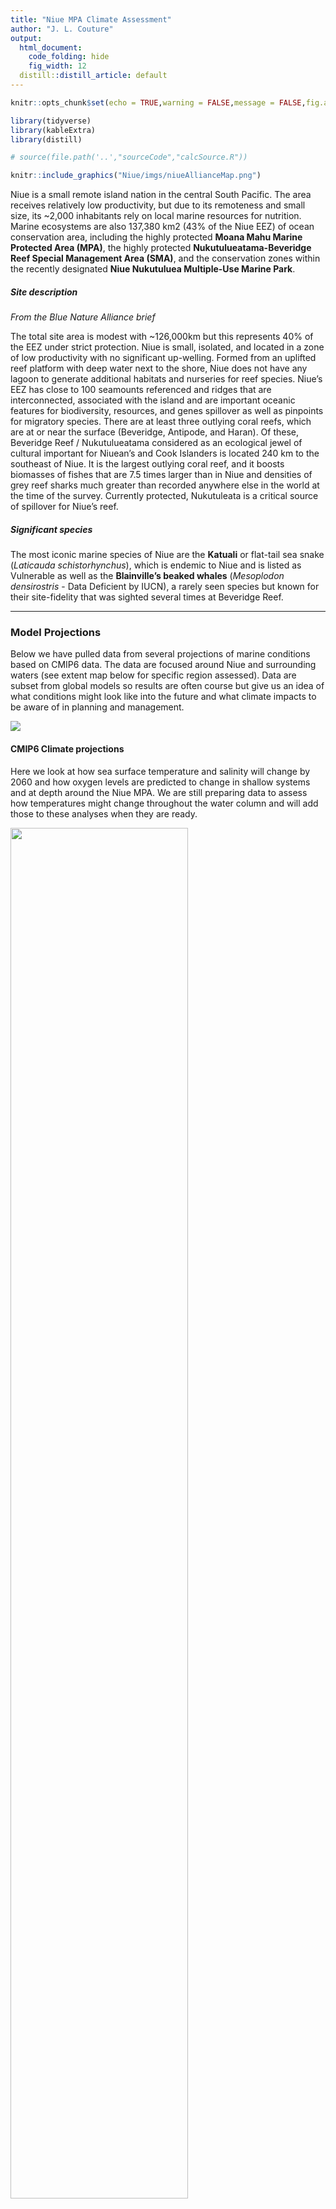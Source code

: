 ```yaml
---
title: "Niue MPA Climate Assessment"
author: "J. L. Couture"
output:
  html_document:
    code_folding: hide
    fig_width: 12
  distill::distill_article: default
---
```


```r

knitr::opts_chunk$set(echo = TRUE,warning = FALSE,message = FALSE,fig.align = "center")

library(tidyverse)
library(kableExtra)
library(distill)

# source(file.path('..',"sourceCode","calcSource.R"))

```
::: {.floatting}

```r
knitr::include_graphics("Niue/imgs/niueAllianceMap.png")
```


Niue is a small remote island nation in the central South Pacific. The area receives relatively low productivity, but due to its remoteness and small size, its ~2,000 inhabitants rely on local marine resources for nutrition. Marine ecosystems are also 
137,380 km2 (43% of the Niue EEZ) of ocean conservation area, including the highly protected **Moana Mahu Marine Protected Area (MPA)**, the highly protected **Nukutulueatama-Beveridge Reef Special Management Area (SMA)**, and the conservation zones within the recently designated **Niue Nukutuluea Multiple-Use Marine Park**.

:::

##### Site description  
*From the Blue Nature Alliance brief*

The total site area is modest with ~126,000km but this represents 40% of the EEZ under strict protection. Niue is small, isolated, and located in a zone of low productivity with no significant up-welling. Formed from an uplifted reef platform with deep water next to the shore, Niue does not have any lagoon to generate additional habitats and nurseries for reef species. Niue’s EEZ has close to 100 seamounts referenced and ridges that are interconnected, associated with the island and are important oceanic features for biodiversity, resources, and genes spillover as well as pinpoints for migratory species. There are at least three outlying coral reefs, which are at or near the surface (Beveridge, Antipode, and Haran). Of these, Beveridge Reef / Nukutulueatama considered as an ecological jewel of cultural important for Niuean's and Cook Islanders is located 240 km to the southeast of Niue. It is the largest outlying coral reef, and it boosts biomasses of fishes that are 7.5 times larger than in Niue and densities of grey reef sharks much greater than recorded anywhere else in the world at the time of the survey. Currently protected, Nukutuleata is a critical source of spillover for Niue’s reef. 

##### Significant species

The most iconic marine species of Niue are the **Katuali** or flat-tail sea snake (*Laticauda schistorhynchus*), which is endemic to Niue and is listed as Vulnerable as well as the **Blainville’s beaked whales** (*Mesoplodon densirostris* - Data Deficient by IUCN), a rarely seen species but known for their site-fidelity that was sighted several times at Beveridge Reef. 

***

### Model Projections

Below we have pulled data from several projections of marine conditions based on CMIP6 data. The data are focused around Niue and surrounding waters (see extent map below for specific region assessed). Data are subset from global models so results are often course but give us an idea of what conditions might look like into the future and what climate impacts to be aware of in planning and management.

![](Niue/imgs/niueExtMap.png)


#### CMIP6 Climate projections

Here we look at how sea surface temperature and salinity will change by 2060 and how oxygen levels are predicted to change in shallow systems and at depth around the Niue MPA. We are still preparing data to assess how temperatures might change throughout the water column and will add those to these analyses when they are ready. 

![](Niue/imgs/niueNoaaSST.png){width=75%}

***

![](Niue/imgs/niueNoaaSSS.png){width=75%}

***

```r
knitr::include_graphics(c("Niue/imgs/niueNoaaO2_shllw.png","Niue/imgs/niueNoaaO2_dp.png"))
```

***

#### Species distributions

![](Niue/imgs/niue_dSR.png){width=75%}


